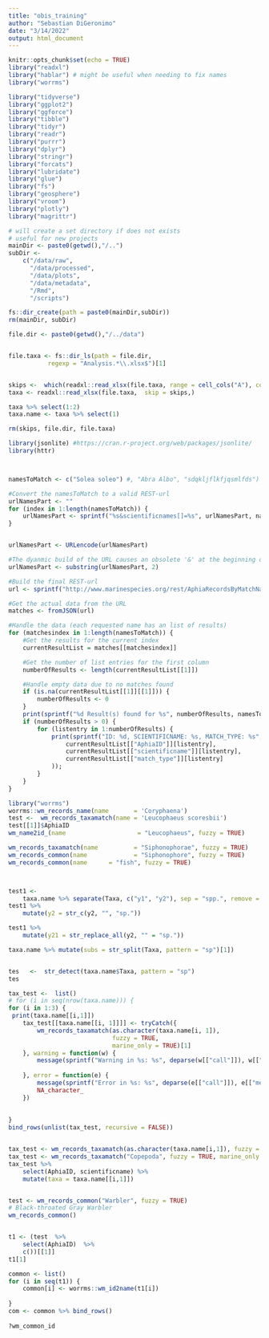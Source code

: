 ```yaml
---
title: "obis_training"
author: "Sebastian DiGeronimo"
date: "3/14/2022"
output: html_document
---
```


```r
knitr::opts_chunk$set(echo = TRUE)
library("readxl")
library("hablar") # might be useful when needing to fix names
library("worrms")

library("tidyverse")
library("ggplot2")
library("ggforce")
library("tibble")
library("tidyr")
library("readr")
library("purrr")
library("dplyr")
library("stringr")
library("forcats")
library("lubridate")
library("glue")
library("fs")
library("geosphere")
library("vroom")
library("plotly")
library("magrittr")

```

```r
# will create a set directory if does not exists
# useful for new projects
mainDir <- paste0(getwd(),"/..")
subDir <-
    c("/data/raw",
      "/data/processed",
      "/data/plots",
      "/data/metadata",
      "/Rmd",
      "/scripts")

fs::dir_create(path = paste0(mainDir,subDir))
rm(mainDir, subDir)
```


```r
file.dir <- paste0(getwd(),"/../data")


file.taxa <- fs::dir_ls(path = file.dir,
           regexp = "Analysis.*\\.xlsx$")[1]


skips <-  which(readxl::read_xlsx(file.taxa, range = cell_cols("A"), col_names = FALSE )=="Taxa") - 1
taxa <- readxl::read_xlsx(file.taxa,  skip = skips,)

taxa %>% select(1:2)
taxa.name <- taxa %>% select(1)

rm(skips, file.dir, file.taxa)
```

```r
library(jsonlite) #https://cran.r-project.org/web/packages/jsonlite/
library(httr)



namesToMatch <- c("Solea soleo") #, "Abra Albo", "sdqkljflkfjqsmlfds")

#Convert the namesToMatch to a valid REST-url
urlNamesPart <- ""
for (index in 1:length(namesToMatch)) {
	urlNamesPart <- sprintf("%s&scientificnames[]=%s", urlNamesPart, namesToMatch[index]);
}


urlNamesPart <- URLencode(urlNamesPart)

#The dyanmic build of the URL causes an obsolete '&' at the beginning of the string, so remove it
urlNamesPart <- substring(urlNamesPart, 2)

#Build the final REST-url
url <- sprintf("http://www.marinespecies.org/rest/AphiaRecordsByMatchNames?%s", urlNamesPart);

#Get the actual data from the URL
matches <- fromJSON(url)

#Handle the data (each requested name has an list of results)
for (matchesindex in 1:length(namesToMatch)) {
	#Get the results for the current index
	currentResultList = matches[[matchesindex]]

	#Get the number of list entries for the first column
	numberOfResults <- length(currentResultList[[1]])

	#Handle empty data due to no matches found
	if (is.na(currentResultList[[1]][[1]])) {
		numberOfResults <- 0
	}
	print(sprintf("%d Result(s) found for %s", numberOfResults, namesToMatch[matchesindex]))
	if (numberOfResults > 0) {
		for (listentry in 1:numberOfResults) {
			print(sprintf("ID: %d, SCIENTIFICNAME: %s, MATCH_TYPE: %s",
				currentResultList[["AphiaID"]][listentry],
				currentResultList[["scientificname"]][listentry],
				currentResultList[["match_type"]][listentry]
			));
		}
	}
}
```

```r
library("worrms")
worrms::wm_records_name(name       = 'Coryphaena')
test <-  wm_records_taxamatch(name = 'Leucophaeus scoresbii')
test[[1]]$AphiaID
wm_name2id_(name                    = "Leucophaeus", fuzzy = TRUE)

wm_records_taxamatch(name          = "Siphonophorae", fuzzy = TRUE)
wm_records_common(name             = "Siphonophore", fuzzy = TRUE)
wm_records_common(name      = "fish", fuzzy = TRUE)



test1 <-
    taxa.name %>% separate(Taxa, c("y1", "y2"), sep = "spp.", remove = FALSE)
test1 %>%
    mutate(y2 = str_c(y2, "", "sp."))

test1 %>%
    mutate(y21 = str_replace_all(y2, "" = "sp."))

taxa.name %>% mutate(subs = str_split(Taxa, pattern = "sp")[1])


tes   <-  str_detect(taxa.name$Taxa, pattern = "sp")
tes

tax_test <-  list()
# for (i in seq(nrow(taxa.name))) {
for (i in 1:3) {
 print(taxa.name[[i,1]])
    tax_test[[taxa.name[[i, 1]]]] <- tryCatch({
        wm_records_taxamatch(as.character(taxa.name[i, 1]),
                             fuzzy = TRUE,
                             marine_only = TRUE)[1]
    }, warning = function(w) {
        message(sprintf("Warning in %s: %s", deparse(w[["call"]]), w[["message"]]))
        
    }, error = function(e) {
        message(sprintf("Error in %s: %s", deparse(e[["call"]]), e[["message"]]))
        NA_character_
    })
  
 
}
bind_rows(unlist(tax_test, recursive = FALSE))


tax_test <- wm_records_taxamatch(as.character(taxa.name[i,1]), fuzzy = TRUE, marine_only = TRUE)[[1]]
tax_test <- wm_records_taxamatch("Copepoda", fuzzy = TRUE, marine_only = TRUE)[[1]]
tax_test %>%
    select(AphiaID, scientificname) %>%
    mutate(taxa = taxa.name[[i,1]])


test <- wm_records_common("Warbler", fuzzy = TRUE)
# Black-throated Gray Warbler
wm_records_common()


t1 <- (test  %>%
    select(AphiaID)  %>%
    c())[[1]]
t1[1]

common <- list()
for (i in seq(t1)) {
    common[i] <- worrms::wm_id2name(t1[i])
    
}
com <- common %>% bind_rows()
     
?wm_common_id
```
